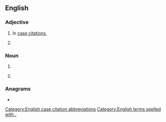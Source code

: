 {{also|rev|Rev|řev|Rev.}}
==English==

===Adjective===
{{head|en|adjective}}

# {{lb|en|legal}} In [[case citation]]s, {{abbreviation of|en|[[reversed]]}}
# {{lb|en|in bibliographies}} {{abbreviation of|en|revised}}

===Noun===
{{head|en|noun}}

# {{abbr of|en|[[review]]}}
# {{lb|en|in bibliographies}} {{abbreviation of|en|revision}}

===Anagrams===
* {{anagrams|en|a=erv|ERV|VRE|ev'r|ver|ver.}}

[[Category:English case citation abbreviations]]
[[Category:English terms spelled with .]]